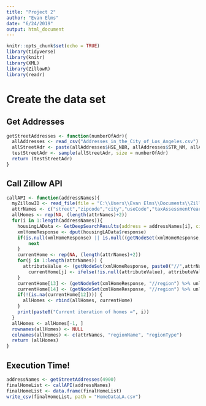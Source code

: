```yaml
---
title: "Project 2"
author: "Evan Elms"
date: "6/24/2019"
output: html_document
---
```


```r
knitr::opts_chunk$set(echo = TRUE)
library(tidyverse)
library(knitr)
library(XML)
library(ZillowR)
library(readr)
```

# Create the data set

## Get Addresses

```r
getStreetAddresses <- function(numberOfAdr){
  allAddresses <- read_csv("Addresses_in_the_City_of_Los_Angeles.csv")
  allStreetAdr <- paste(allAddresses$HSE_NBR, allAddresses$STR_NM, allAddresses$STR_SFX_CD, sep = " ")
  testStreetAdr <- sample(allStreetAdr, size = numberOfAdr)
  return (testStreetAdr)
}
```

## Call Zillow API

```r
callAPI <- function(addressNames){
  myZillowID <- read_file(file = "C:\\Users\\Evan Elms\\Documents\\ZillowID.txt")
  attrNames <- c("street","zipcode","city","useCode","taxAssessmentYear","taxAssessment","yearBuilt","lotSizeSqFt","finishedSqFt","bathrooms","bedrooms","amount")
  allHomes <- rep(NA, (length(attrNames)+2))
  for(i in 1:length(addressNames)){
  	housingLAData <- GetDeepSearchResults(address = addressNames[i], citystatezip = "Los Angeles, CA", zws_id = myZillowID)
  	xmlHomeResponse <- dput(housingLAData$response)
  	if(is.null(xmlHomeResponse) || is.null((getNodeSet(xmlHomeResponse, "//amount") %>% unlist)["children.text.value"][[1]])){
  		next
  	}
  	currentHome <- rep(NA, (length(attrNames)+2))
  	for(j in 1:length(attrNames)) {
  	  attributeValue <- (getNodeSet(xmlHomeResponse, paste0("//",attrNames[j])) %>% unlist)["children.text.value"][[1]]
  		currentHome[j] <- ifelse(!is.null(attributeValue), attributeValue, NA)
  	}
  	currentHome[13] <- (getNodeSet(xmlHomeResponse, "//region") %>% unlist)["attributes.name"][[1]]
  	currentHome[14] <- (getNodeSet(xmlHomeResponse, "//region") %>% unlist)["attributes.type"][[1]]
  	if(!(is.na(currentHome[12]))) {
  	  allHomes <- rbind(allHomes, currentHome)
  	}
  	print(paste0("Current iteration of homes =", i))
  }
  allHomes <- allHomes[-1, ]
  rownames(allHomes) <- NULL
  colnames(allHomes) <- c(attrNames, "regionName", "regionType")
  return (allHomes)
}
```

## Execution Time! 

```r
addressNames <- getStreetAddresses(4900)
finalHomeList <- callAPI(addressNames)
finalHomeList <- data.frame(finalHomeList)
write_csv(finalHomeList, path = "HomeDataLA.csv")
```
